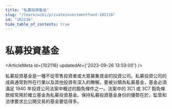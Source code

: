 ```yaml
---
title: "私募投資基金"
slug: "/learn/wiki/privateinvestmentfund-102116"
id: "102116"
hide_table_of_contents: true
---
```



# 私募投資基金

<ArticleMeta id={102116} updatedAt={'2023-09-26 13:59:00'} />
<div className='border-solid border-b border-t-0 my-4 border-[var(--ifm-color-gray-300)]' />

私募投資基金是一種不從零售投資者或大眾募集資金的投資公司。私募投資公司的成員通常對所在行業以及其他投資有深入的瞭解。要被分類為私募基金，基金必須滿足 1940 年投資公司法案中概述的豁免條件之一。法案中的 3C1 或 3C7 豁免條款經常用於確立基金為私募投資基金。保持私募投資基金身份的優勢在於，監管和法律要求比公開交易的基金要低得多。
